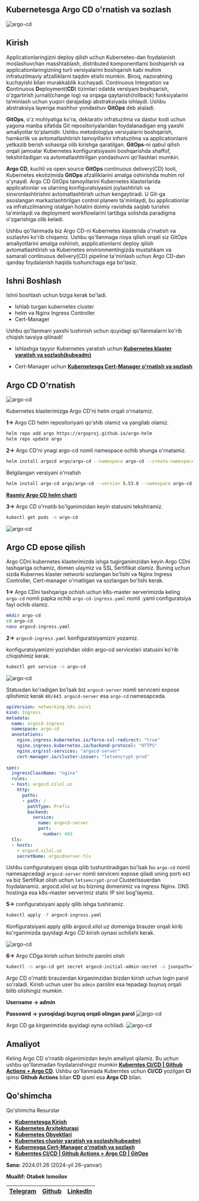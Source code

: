 
## Kubernetesga Argo CD o'rnatish va sozlash

![argo-cd](/images/tutorials/k8s/argo-cd/banner.png)

## Kirish

Applicationlaringizni deploy qilish uchun Kubernetes-dan foydalanish moslashuvchan masshtablash, distributed komponentlarni boshqarish va applicationlaringizning turli versiyalarini boshqarish kabi muhim infratuzilmaviy afzalliklarni taqdim etishi mumkin. Biroq, nazoratning kuchayishi bilan murakkablik kuchayadi. Continuous Integration va **C**ontinuous **D**eployment(**CD**) tizimlari odatda versiyani boshqarish, oʻzgartirish jurnali(change log) va orqaga qaytarish(rollback) funksiyalarini taʼminlash uchun yuqori darajadagi abstraksiyada ishlaydi. Ushbu abstraksiya layeriga mashhur yondashuv **GitOps** deb ataladi.

**GitOps**, o'z mohiyatiga ko'ra, deklarativ infratuzilma va dastur kodi uchun yagona manba sifatida Git repositoriyalaridan foydalanadigan eng yaxshi amaliyotlar to'plamidir. Ushbu metodologiya versiyalarni boshqarish, hamkorlik va avtomatlashtirish tamoyillarini infratuzilma va applicationlarni yetkazib berish sohasiga olib kirishga qaratilgan. **GitOps**-ni qabul qilish orqali jamoalar Kubernetes konfiguratsiyasini boshqarishda shaffof, tekshiriladigan va avtomatlashtirilgan yondashuvni qo'llashlari mumkin.

**Argo CD**, kuchli va open source **GitOps** continuous delivery(CD) tooli, Kubernetes ekotizimida **GitOps** afzalliklarini amalga oshirishda muhim rol o'ynaydi. Argo CD GitOps tamoyillarini Kubernetes klasterlarida applicationlar va ularning konfiguratsiyasini joylashtirish va sinxronlashtirishni avtomatlashtirish uchun kengaytiradi. U Git-ga asoslangan markazlashtirilgan control planeni ta'minlaydi, bu applicationlar va infratuzilmaning istalgan holatini doimiy ravishda saqlab turishni ta'minlaydi va deployment workflowlarini tartibga solishda paradigma o'zgarishiga olib keladi.


Ushbu qo'llanmada biz Argo CD-ni Kubernetes klasterida o'rnatish va sozlashni ko'rib chiqamiz. Ushbu qo'llanmaga rioya qilish orqali siz GitOps amaliyotlarini amalga oshirish, aspplicationlarni deploy qilish avtomatlashtirish va Kubernetes environmentingizda mustahkam va samarali continuous delivery(CD) pipeline ta'minlash uchun Argo CD-dan qanday foydalanish haqida  tushunchaga ega bo'lasiz.

## Ishni Boshlash

Ishni boshlash uchun bizga kerak bo'ladi.

* Ishlab turgan kubernetes cluster
* helm va Nginx Ingress Controller
* Cert-Manager

<Callout type="info" emoji="">
Ushbu qo'llanmani yaxshi tushinish uchun quyidagi qo'llanmalarni ko'rib chiqish tavsiya qilinadi!

* Ishlashga tayyor Kubernetes yaratish uchun [**Kubernetes klaster yaratish va sozlash(kubeadm)**](https://devops-journey.uz/guides/k8s/k8s-cluster-setup)

* Cert-Manager uchun [**Kubernetesga Cert-Manager o'rnatish va sozlash**](https://devops-journey.uz/guides/k8s/k8s-cert-manager)
</Callout>

## Argo CD O'rnatish

![argo-cd](/images/tutorials/k8s/argo-cd/argocd-ui.webp)

Kubernetes klasterimizga Argo CD'ni helm orqali o'rnatamiz.

**1->** Argo CD helm repositoriyani qo'shib olamiz va yangilab olamiz.

```bash
helm repo add argo https://argoproj.github.io/argo-helm
helm repo update argo
```

**2->** Argo CD'ni ynagi argo-cd nomli namespace ochib shunga o'rnatamiz.

```bash
helm install argocd argo/argo-cd --namespace argo-cd --create-namespace
```

Belgilangan versiyani o'rnatish

```bash
helm install argo-cd argo/argo-cd --version 5.53.8 --namespace argo-cd --create-namespace
```

[**Rasmiy Argo CD helm charti**](https://artifacthub.io/packages/helm/argo/argo-cd)

**3->** Argo CD o'rnatib bo'lganimzidan keyin statusini tekshiramiz.

```bash
kubectl get pods -n argo-cd
```
![argo-cd](/images/tutorials/k8s/argo-cd/argo-cd.png)

## Argo CD epose qilish

Argo CDni kubernetes klasterimizda ishga tugirganimzidan keyin Argo CDni tashqariga ochamiz, domen ulaymiz va SSL Sertifikat olamiz. Buning uchun sizda Kubernes klaster networki sozlangan bo'lishi va Nginx Ingress Controller, Cert-manager o'rnatilgan va sozlangan bo'lishi kerak.

**1->** Argo CDni tashqariga ochish uchun k8s-master serverimizda keling `argo-cd` nomli papka ochib `argo-cd-ingress.yaml` nomli .yaml configuratsiya fayl ochib olamiz.

```bash
mkdir argo-cd
cd argo-cd
nano argocd-ingress.yaml
```

**2->** `argocd-ingress.yaml` konfiguratsiyamizni yozamiz.

konfiguratsiyamizni yozishdan oldin argo-cd servicelari statusini ko'rib chiqishimiz kerak.

```bash
kubectl get service -n argo-cd
```
![argo-cd](/images/tutorials/k8s/argo-cd/argo-cd1.png)

Statusdan ko'radigan bo'lsak  biz `argocd-server` nomli serviceni expose qilishimiz kerak `80/443`. `argocd-server` esa `argo-cd` namesapceda.

```yaml
apiVersion: networking.k8s.io/v1
kind: Ingress
metadata:
  name: argocd-ingress
  namespace: argo-cd
  annotations:
    nginx.ingress.kubernetes.io/force-ssl-redirect: "true"
    nginx.ingress.kubernetes.io/backend-protocol: "HTTPS"
    nginx.org/ssl-services: "argocd-server"
    cert-manager.io/cluster-issuer: "letsencrypt-prod"
  
spec:
  ingressClassName: "nginx"
  rules:
  - host: argocd.xilol.uz
    http:
      paths:
      - path: /
        pathType: Prefix
        backend:
          service:
            name: argocd-server
            port:
              number: 443
  tls:
  - hosts:
    - argocd.xilol.uz
    secretName: argocdserver-tls
```

Ushbu configuratsiyani qisqa qilib tushuntiradigan bo'lsak bu `argo-cd` nomli namesapcedagi `argocd-server` nomli serviceni expose qiladi uning porti `443` va biz Sertifikat olish uchun `letsencrypt-prod` ClusterIssuerdan foydalanamiz. argocd.xilol.uz bu bizning domenimiz va ingress Nginx. DNS hostinga esa k8s-master serverimiz static IP sini bog'laymiz.

**5->** configuratsiyani apply qilib ishga tushiramiz.

```bash
kubectl apply -f argocd-ingress.yaml
```
Konfiguratsiyani apply qilib argocd.xilol.uz domeniga brauzer orqali kirib ko'rganimizda quyidagi Argo CD kirish oynasi ochilishi kerak.

![argo-cd](/images/tutorials/k8s/argo-cd/argo-cd2.png)

**6->** Argo CDga kirish uchun birinchi parolni olish

```bash
kubectl -n argo-cd get secret argocd-initial-admin-secret -o jsonpath="{.data.password}" | base64 -d
```

Argo CD o'rnatib brauzerdan kirganimzidan bizdan kirish uchun login parol so'raladi. Kirish uchun user bu `admin` parolini esa tepadagi buyruq orqali bilib olishingiz mumkin.

**Username -> admin**

**Passowrd -> yuroqidagi buyruq orqali olingan parol**
![argo-cd](/images/tutorials/k8s/argo-cd/argo-cd3.png)

Argo CD ga kirganimzida quyidagi oyna ochiladi.
![argo-cd](/images/tutorials/k8s/argo-cd/argo-cd4.png)

## Amaliyot

Keling Argo CD o'rnatib olganimizdan keyin amaliyot qilamiz. Bu uchun ushbu qo'llanmadan foydalanishingiz mumkin [**Kuberntes CI/CD | Github Actions + Argo CD**](https://devops-journey.uz/guides/ci-cd/github-actions-argocd-cicd). Ushbu qo'llanmada Kuberntes uchun **CI/CD** yozilgan **CI** qimsi **Github Actions** bilan **CD** qismi esa **Argo CD** bilan.

## Qo'shimcha
<Callout type="info" emoji="">
Qo'shimcha Resurslar
 
 * [**Kubernetesga Kirish**](https://devops-journey.uz/guides/k8s/k8s-kirish)
 * [**Kubernetes Arxitekturasi**](https://devops-journey.uz/guides/k8s/k8s-architecture)
 * [**Kubernetes Obyektlari**](https://devops-journey.uz/guides/k8s/k8s-objects)
 * [**Kubernetes cluster yaratish va sozlash(kubeadm)**](https://devops-journey.uz/guides/k8s/k8s-cluster-setup)
 * [**Kubernesga Cert-Manager o'rnatish va sozlash**](https://devops-journey.uz/guides/k8s/k8s-cert-manager)
 * [**Kuberntes CI/CD | Github Actions + Argo CD | GitOps**](https://devops-journey.uz/guides/ci-cd/github-actions-argocd-cicd)

**Sana:** 2024.01.26 (2024-yil 26-yanvar)

**Muallif: Otabek Ismoilov**

| [Telegram](https://t.me/Otabek_Ismoilov) | [Github](https://github.com/ismoilovdevml) | [LinkedIn](https://www.linkedin.com/in/otabek-ismoilov-8625b0222/) |
| - | - | - |


</Callout>